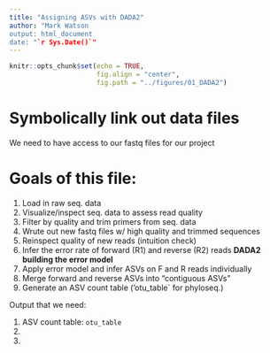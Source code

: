 ```yaml
---
title: "Assigning ASVs with DADA2"
author: "Mark Watson
output: html_document
date: "`r Sys.Date()`"
---
```


```r
knitr::opts_chunk$set(echo = TRUE,
                      fig.align = "center",
                      fig.path = "../figures/01_DADA2")
```

# Symbolically link out data files

We need to have access to our fastq files for our project

# Goals of this file:

1. Load in raw seq. data
2. Visualize/inspect seq. data to assess read quality
3. Filter by quality and trim  primers from seq. data
4. Wrute out new fastq files w/ high quality and trimmed sequences
5. Reinspect quality of new reads (intuition check)
6. Infer the error rate of forward (R1) and reverse (R2) reads
**DADA2 building the error model**
7. Apply error model and infer ASVs on F and R reads individually
8. Merge forward and reverse ASVs into "contiguous ASVs"
9. Generate an ASV count table ('otu_table` for phyloseq.)

Output that we need:

1. ASV count table: `otu_table`
2. 
3. 
